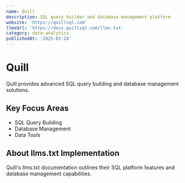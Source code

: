 ```yaml
---
name: Quill
description: SQL query builder and database management platform
website: 'https://quillsql.com'
llmsUrl: 'https://docs.quillsql.com/llms.txt'
category: data-analytics
publishedAt: '2025-02-24'
---
```


# Quill

Quill provides advanced SQL query building and database management solutions.

## Key Focus Areas

- SQL Query Building
- Database Management
- Data Tools

## About llms.txt Implementation

Quill's llms.txt documentation outlines their SQL platform features and database management capabilities.

